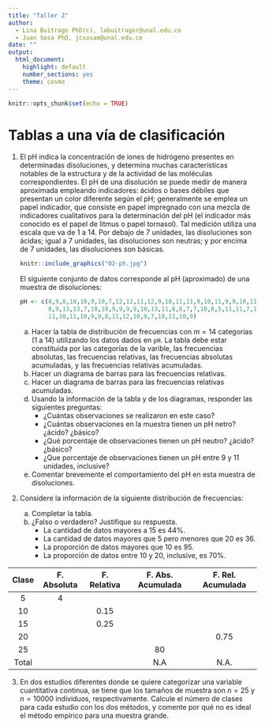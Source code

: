 ---
title: "Taller 2"
author: 
  - Lina Buitrago PhD(c), labuitragor@unal.edu.co
  - Juan Sosa PhD, jcsosam@unal.edu.co
date: ""
output:
  html_document:
    highlight: default
    number_sections: yes
    theme: cosmo
---

```{r setup, include=FALSE}
knitr::opts_chunk$set(echo = TRUE)
```

# Tablas a una vía de clasificación

1. El pH indica la concentración de iones de hidrógeno presentes en determinadas disoluciones, y determina muchas características notables de la estructura y de la actividad de las moléculas correspondientes. El pH de una disolución se puede medir de manera aproximada empleando indicadores: ácidos o bases débiles que presentan un color diferente según el pH; generalmente se emplea un papel indicador, que consiste en papel impregnado con una mezcla de indicadores cualitativos para la determinación del pH (el indicador más conocido es el papel de litmus o papel tornasol). Tal medición utiliza una escala que va de 1 a 14. Por debajo de 7 unidades, las disoluciones son ácidas; igual a 7 unidades, las disoluciones son neutras; y por encima de 7 unidades, las disoluciones son básicas.

    ```{r, eval = TRUE, echo=FALSE, out.width="50%", fig.pos = 'H', fig.align = 'center'}
    knitr::include_graphics("02-ph.jpg")
    ```

    El siguiente conjunto de datos corresponde al pH (aproximado) de una muestra de disoluciones:
    
    ```{r, eval=F, echo=T}
    pH <- c(8,9,8,10,10,9,10,7,12,12,11,12,9,10,11,11,9,10,11,9,9,10,11,9,8,10,8,9,10,
            8,9,13,13,7,10,10,9,9,9,9,10,13,11,6,8,7,7,10,8,5,11,11,7,10,10,12,8,9,13,
            11,10,11,10,9,9,8,11,12,10,9,7,10,11,10,9)
    ```
      
    a. Hacer la tabla de distribución de frecuencias con $m = 14$ categorias (1 a 14) utilizando los datos dados en `pH`. La tabla debe estar constituida por las categorías de la varible, las frecuencias absolutas, las frecuencias relativas, las frecuencias absolutas acumuladas, y las frecuencias relativas acumuladas.    
    b. Hacer un diagrama de barras para las frecuencias relativas.
    c. Hacer un diagrama de barras para las frecuencias relativas acumuladas.
    d. Usando la información de la tabla y de los diagramas, responder las siguientes preguntas:
        - ¿Cuántas observaciones se realizaron en este caso?
        - ¿Cuántas observaciones en la muestra tienen un pH netro? ¿ácido? ¿básico?
        - ¿Qué porcentaje de observaciones tienen un pH neutro? ¿ácido? ¿básico?
        - ¿Que porcentaje de observaciones tienen un pH entre 9 y 11 unidades, inclusive?
    e. Comentar brevemente el comportamiento del pH en esta muestra de disoluciones.
2. Considere la información de la siguiente distribución de frecuencias:
    a. Completar la tabla.
    b. ¿Falso o verdadero? Justifique su respuesta.
        - La cantidad de datos mayores a 15 es 44\%.
        - La cantidad de datos mayores que 5 pero menores que 20 es 36.
        - La proporción de datos mayores que 10 es 95.
        - La proporción de datos entre 10 y 20, inclusive, es 70\%.

| Clase |  F. Absoluta |  F. Relativa |  F. Abs. Acumulada |  F. Rel. Acumulada |
|:-----:|:------------:|:------------:|:------------------:|:------------------:|
| 5     |  4           |              |                    |                    | 
| 10    |              |  0.15        |                    |                    | 
| 15    |              |  0.25        |                    |                    |
| 20    |              |              |                    |  0.75              |
| 25    |              |              |  80                |                    |
| Total |              |              | N.A                | N.A.               |

3. En dos estudios diferentes donde se quiere categorizar una variable cuantitativa continua, se tiene que los tamaños de muestra son $n=25$ y $n=10000$ individuos, respectivamente. Calcule el número de clases para cada estudio con los dos métodos, y comente por qué no es ideal el método empírico para una muestra grande.